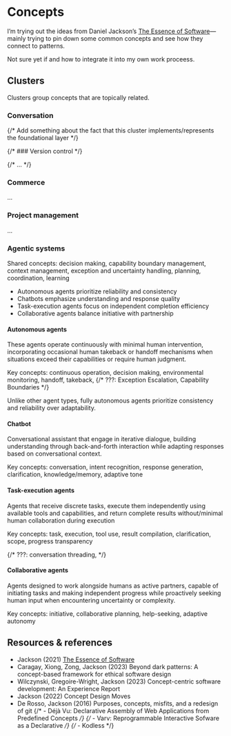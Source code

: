 
<Meta title="Concepts/Overview" />

# Concepts

I’m trying out the ideas from Daniel Jackson’s [The Essence of Software](https://essenceofsoftware.com/)—mainly trying to pin down some common concepts and see how they connect to patterns.

Not sure yet if and how to integrate it into my own work proceess.

## Clusters

Clusters group concepts that are topically related.

### Conversation
{/* Add something about the fact that this cluster implements/represents the foundational layer */}


{/* ### Version control */}

{/* ... */}

### Commerce

...

### Project management

...

### Agentic systems

Shared concepts: decision making, capability boundary management, context management,
exception and uncertainty handling, planning, coordination, learning

- Autonomous agents prioritize reliability and consistency
- Chatbots emphasize understanding and response quality
- Task-execution agents focus on independent completion efficiency
- Collaborative agents balance initiative with partnership

#### Autonomous agents

These agents operate continuously with minimal human intervention, incorporating occasional human takeback or handoff mechanisms when situations exceed their capabilities or require human judgment.

Key concepts: continuous operation, decision making, environmental monitoring, handoff, takeback,
{/* ???: Exception Escalation, Capability Boundaries */}

Unlike other agent types, fully autonomous agents prioritize consistency and reliability over adaptability.

#### Chatbot

Conversational assistant that engage in iterative dialogue, building understanding through back-and-forth interaction
while adapting responses based on conversational context.

Key concepts: conversation, intent recognition, response generation, clarification, knowledge/memory, adaptive tone

#### Task-execution agents

Agents that receive discrete tasks, execute them independently using available tools and capabilities,
and return complete results without/minimal human collaboration during execution

Key concepts: task, execution, tool use, result compilation, clarification, scope, progress transparency

{/* ???: conversation threading, */}

#### Collaborative agents

Agents designed to work alongside humans as active partners, capable of initiating tasks and making independent
progress while proactively seeking human input when encountering uncertainty or complexity.

Key concepts: initiative, collaborative planning, help-seeking, adaptive autonomy

## Resources & references
- Jackson (2021) [The Essence of Software](https://essenceofsoftware.com/)
- Caragay, Xiong, Zong, Jackson (2023) Beyond dark patterns: A concept-based framework for ethical software design
- Wilczynski, Gregoire-Wright, Jackson (2023) Concept-centric software development: An Experience Report
- Jackson (2022) Concept Design Moves
- De Rosso, Jackson (2016) Purposes, concepts, misfits, and a redesign of git
{/* - Déjà Vu: Declarative Assembly of Web Applications from Predefined Concepts */}
{/* - Varv: Reprogrammable Interactive Sofware as a Declarative */}
{/* - Kodless */}